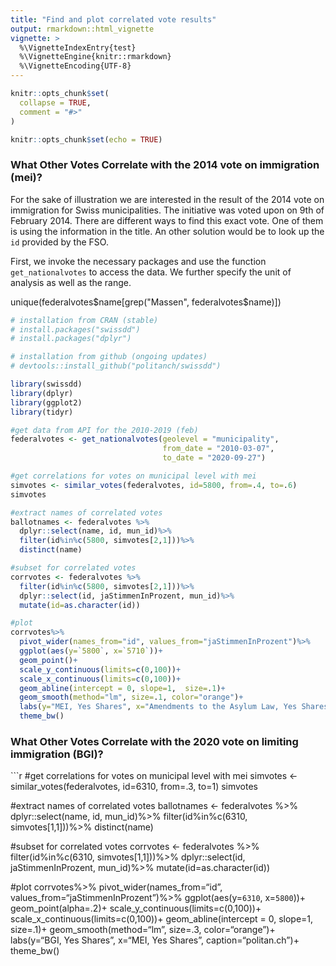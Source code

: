```yaml
---
title: "Find and plot correlated vote results"
output: rmarkdown::html_vignette
vignette: >
  %\VignetteIndexEntry{test}
  %\VignetteEngine{knitr::rmarkdown}
  %\VignetteEncoding{UTF-8}
---
```


```r
knitr::opts_chunk$set(
  collapse = TRUE,
  comment = "#>"
)
```

```r
knitr::opts_chunk$set(echo = TRUE)
```


### What Other Votes Correlate with the 2014 vote on immigration (mei)?

For the sake of illustration we are interested in the result of the 2014 vote on immigration for Swiss municipalities. The initiative was voted upon on 9th of February 2014. There are different ways to find this exact vote. One of them is using the information in the title. An other solution would be to look up the `id` provided by the FSO. 

First, we invoke the necessary packages and use the function `get_nationalvotes` to access the data. We further specify the unit of analysis as well as the range.

unique(federalvotes$name[grep("Massen", federalvotes$name)])

```r
# installation from CRAN (stable)
# install.packages("swissdd")
# install.packages("dplyr")

# installation from github (ongoing updates)
# devtools::install_github("politanch/swissdd")

library(swissdd)
library(dplyr)
library(ggplot2)
library(tidyr)

#get data from API for the 2010-2019 (feb) 
federalvotes <- get_nationalvotes(geolevel = "municipality", 
                                  from_date = "2010-03-07", 
                                  to_date = "2020-09-27")

#get correlations for votes on municipal level with mei
simvotes <- similar_votes(federalvotes, id=5800, from=.4, to=.6)
simvotes

#extract names of correlated votes
ballotnames <- federalvotes %>%
  dplyr::select(name, id, mun_id)%>%
  filter(id%in%c(5800, simvotes[2,1]))%>%
  distinct(name)

#subset for correlated votes
corrvotes <- federalvotes %>% 
  filter(id%in%c(5800, simvotes[2,1]))%>%
  dplyr::select(id, jaStimmenInProzent, mun_id)%>%
  mutate(id=as.character(id))

#plot
corrvotes%>%
  pivot_wider(names_from="id", values_from="jaStimmenInProzent")%>%
  ggplot(aes(y=`5800`, x=`5710`))+
  geom_point()+
  scale_y_continuous(limits=c(0,100))+
  scale_x_continuous(limits=c(0,100))+
  geom_abline(intercept = 0, slope=1,  size=.1)+
  geom_smooth(method="lm", size=.1, color="orange")+
  labs(y="MEI, Yes Shares", x="Amendments to the Asylum Law, Yes Shares", caption="politan.ch")+
  theme_bw()

```




### What Other Votes Correlate with the 2020 vote on limiting immigration (BGI)?


```r

#get correlations for votes on municipal level with mei
simvotes <- similar_votes(federalvotes, id=6310, from=.3, to=1)
simvotes

#extract names of correlated votes
ballotnames <- federalvotes %>%
  dplyr::select(name, id, mun_id)%>%
  filter(id%in%c(6310, simvotes[1,1]))%>%
  distinct(name)

#subset for correlated votes
corrvotes <- federalvotes %>% 
  filter(id%in%c(6310, simvotes[1,1]))%>%
  dplyr::select(id, jaStimmenInProzent, mun_id)%>%
  mutate(id=as.character(id))

#plot
corrvotes%>%
  pivot_wider(names_from="id", values_from="jaStimmenInProzent")%>%
  ggplot(aes(y=`6310`, x=`5800`))+
  geom_point(alpha=.2)+
  scale_y_continuous(limits=c(0,100))+
  scale_x_continuous(limits=c(0,100))+
  geom_abline(intercept = 0, slope=1,  size=.1)+
  geom_smooth(method="lm", size=.3, color="orange")+
  labs(y="BGI, Yes Shares", x="MEI, Yes Shares", caption="politan.ch")+
  theme_bw()









